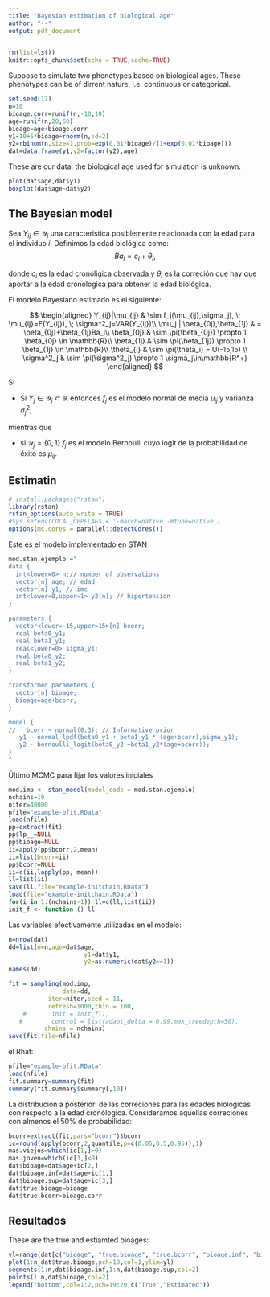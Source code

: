 ```yaml
---
title: "Bayesian estimation of biological age"
author: "--"
output: pdf_document
---
```


```r
rm(list=ls())
knitr::opts_chunk$set(echo = TRUE,cache=TRUE)
```

Suppose to simulate two phenotypes based on biological ages. These phenotypes can be of dirrent nature, i.e. continuous or categorical.

```r
set.seed(17)
n=10
bioage.corr=runif(n,-10,10)
age=runif(n,20,60)
bioage=age+bioage.corr
y1=10+5*bioage+rnorm(n,sd=2)
y2=rbinom(n,size=1,prob=exp(0.01*bioage)/(1+exp(0.01*bioage)))
dat=data.frame(y1,y2=factor(y2),age)
```

These are our data, the biological age used for simulation is unknown.

```r
plot(dat$age,dat$y1)
boxplot(dat$age~dat$y2)
```


## The Bayesian model

Sea $Y_{ij} \in \mathcal{Y}_j$ una caracteristica posiblemente relacionada con la edad para el individuo $i$. Definimos la edad biológica como:
$$Ba_i=c_i+\theta_i,$$

donde $c_i$ es la edad cronóligica observada y $\theta_i$ es la correción que hay que aportar a la edad cronólogica para obtener la edad biológica.

El modelo Bayesiano estimado es el siguiente:

$$
\begin{aligned}
Y_{ij}|\mu_{ij} & \sim f_j(\mu_{ij},\sigma_j), \; \mu_{ij}=E(Y_{ij}), \; \sigma^2_j=VAR(Y_{ij})\\
\mu_j | \beta_{0j},\beta_{1j} & = \beta_{0j}+\beta_{1j}Ba_i\\
\beta_{0j} & \sim \pi(\beta_{0j}) \propto 1 \beta_{0j} \in \mathbb{R}\\
\beta_{1j} & \sim \pi(\beta_{1j}) \propto 1 \beta_{1j} \in \mathbb{R}\\
\theta_{i} & \sim \pi(\theta_i) = U(-15,15) \\
\sigma^2_j & \sim \pi(\sigma^2_j) \propto 1 \sigma_j\in\mathbb{R^+}
\end{aligned}
$$

Si 

- Si $Y_j \in \mathcal{Y}_j \subset \mathbb{R}$ entonces $f_j$ es el modelo normal de media $\mu_{ij}$ y varianza $\sigma^2_j$,

mientras que 

- si $\mathcal{Y}_j = \{0,1\}$ $f_j$ es el modelo Bernoulli cuyo logit de la probabilidad de éxito es $\mu_{ij}$.



## Estimatin

```r
# install.packages("rstan")
library(rstan)
rstan_options(auto_write = TRUE)
#Sys.setenv(LOCAL_CPPFLAGS = '-march=native -mtune=native')
options(mc.cores = parallel::detectCores())
```

Este es el modelo implementado en STAN

```r
mod.stan.ejemplo ="
data {
  int<lower=0> n;// number of observations
  vector[n] age; // edad
  vector[n] y1; // imc
  int<lower=0,upper=1> y2[n]; // hipertension
}

parameters {
  vector<lower=-15,upper=15>[n] bcorr;
  real beta0_y1;
  real beta1_y1;
  real<lower=0> sigma_y1;
  real beta0_y2;
  real beta1_y2;
}

transformed parameters {
  vector[n] bioage;
  bioage=age+bcorr;
}

model {
//   bcorr ~ normal(0,3); // Informative prior
   y1 ~ normal_lpdf(beta0_y1 + beta1_y1 * (age+bcorr),sigma_y1);
   y2 ~ bernoulli_logit(beta0_y2 +beta1_y2*(age+bcorr));
}
"
```


Último MCMC para fijar los valores iniciales

```r
mod.imp <- stan_model(model_code = mod.stan.ejemplo)
nchains=10
niter=40000
nfile="example-bfit.RData"
load(nfile)
pp=extract(fit)
pp$lp__=NULL
pp$bioage=NULL
ii=apply(pp$bcorr,2,mean)
ii=list(bcorr=ii)
pp$bcorr=NULL
ii=c(ii,lapply(pp, mean))
ll=list(ii)
save(ll,file="example-initchain.RData")
load(file="example-initchain.RData")
for(i in 1:(nchains-1)) ll=c(ll,list(ii))
init_f <- function () ll
```

Las variables efectivamente utilizadas en el modelo:

```r
n=nrow(dat)
dd=list(n=n,age=dat$age,
                     y1=dat$y1,
                     y2=as.numeric(dat$y2==1))
names(dd)
```



```r
fit = sampling(mod.imp, 
               data=dd,
           iter=niter,seed = 11,
           refresh=1000,thin = 100,
    #       init = init_f(),
   #        control = list(adapt_delta = 0.99,max_treedepth=50),
          chains = nchains)
save(fit,file=nfile)
```

el Rhat:

```r
nfile="example-bfit.RData"
load(nfile)
fit.summary=summary(fit)
summary(fit.summary$summary[,10])
```



La distribución a posteriori de las correciones para las edades biológicas con respecto a la edad cronólogica. Consideramos aquellas correciones con almenos el 50% de probabilidad:

```r
bcorr=extract(fit,pars="bcorr")$bcorr
ic=round(apply(bcorr,2,quantile,p=c(0.05,0.5,0.95)),1)
mas.viejos=which(ic[1,]>0)
mas.joven=which(ic[3,]<0)
dat$bioage=dat$age+ic[2,]
dat$bioage.inf=dat$age+ic[1,]
dat$bioage.sup=dat$age+ic[3,]
dat$true.bioage=bioage
dat$true.bcorr=bioage.corr
```


## Resultados

These are the true and estiamted bioages:

```r
yl=range(dat[c("bioage", "true.bioage", "true.bcorr", "bioage.inf", "bioage.sup")])
plot(1:n,dat$true.bioage,pch=19,col=1,ylim=yl)
segments(1:n,dat$bioage.inf,1:n,dat$bioage.sup,col=2)
points(1:n,dat$bioage,col=2)
legend("bottom",col=1:2,pch=19:20,c("True","Estimated"))
```


